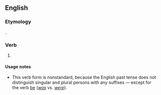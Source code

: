 ==English==

===Etymology===
{{suffix|en|might|eth}}.

===Verb===
{{head|en|verb form}}

# {{lb|en|nonstandard|pseudo-archaic|hypercorrect}} {{inflection of|en|may||3|s|sim|past}}

====Usage notes====
* This verb form is nonstandard, because the English past tense does not distinguish singular and plural persons with any suffixes &mdash; except for the verb [[be]] (''[[was]]'' vs. ''[[were]]'').